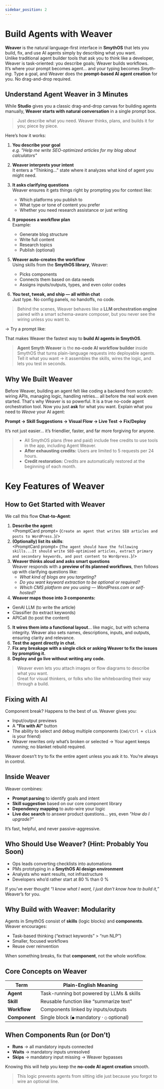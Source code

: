 ```yaml
---
sidebar_position: 2
---
```

# Build Agents with Weaver

**Weaver** is the natural language-first interface in **SmythOS** that lets you build, fix, and use AI agents simply by describing what you want.  
Unlike traditional agent builder tools that ask you to think like a developer, Weaver is task-oriented: you describe goals; Weaver builds workflows.  
It’s where your prompt becomes agent... and your typing becomes *Smyth-ing*.
<InfoCallout title="TL;DR"> Type a goal, and Weaver does the **prompt-based AI agent creation** for you. No drag-and-drop required. </InfoCallout>
## Understand Agent Weaver in 3 Minutes
While **Studio** gives you a classic drag-and-drop canvas for building agents manually, **Weaver starts with natural conversation** in a single prompt box.

> Just describe what you need. Weaver thinks, plans, and builds it for you; piece by piece.

Here’s how it works:

1. **You describe your goal**  
   _e.g. "Help me write SEO-optimized articles for my blog about calculators"_

2. **Weaver interprets your intent**  
   It enters a “Thinking...” state where it analyzes what kind of agent you might need.

3. **It asks clarifying questions**  
   Weaver ensures it gets things right by prompting you for context like:
   - Which platforms you publish to  
   - What type or tone of content you prefer  
   - Whether you need research assistance or just writing  

4. **It proposes a workflow plan**  
   Example:
   - Generate blog structure  
   - Write full content  
   - Research topics  
   - Publish (optional)

5. **Weaver auto-creates the workflow**  
   Using skills from the **SmythOS library**, Weaver:
   - Picks components  
   - Connects them based on data needs  
   - Assigns inputs/outputs, types, and even color codes

6. **You test, tweak, and ship — all within chat**  
   Just type. No config panels, no handoffs, no code.

> Behind the scenes, Weaver behaves like a **LLM orchestration engine** paired with a smart schema-aware composer, but you never see the wiring unless you want to.

-> Try a prompt like:  
<PromptCard prompt="Create a research agent that finds product reviews and summarizes them in markdown." />

That makes Weaver the fastest way to **build AI agents in SmythOS**.

> **Agent Smyth Weaver** is the **no-code AI workflow builder** inside SmythOS that turns plain-language requests into deployable agents.  
> Tell it what you want → it assembles the skills, wires the logic, and lets you test in seconds.

## Why We Built Weaver

Before Weaver, building an agent felt like coding a backend from scratch: wiring APIs, managing logic, handling retries... all before the real work even started.
That's why Weaver is so powerful. It is a true no-code agent orchestration tool.
Now you just **ask** for what you want. Explain what you need to *Weave* your AI agent:

**Prompt → Skill Suggestions → Visual Flow → Live Test → Fix/Deploy**

It’s not just easier... it’s friendlier, faster, and far more forgiving for anyone.

>- All SmythOS plans (free and paid) include free credits to use tools in the app, including Agent Weaver.
>- **After exhausting credits:** Users are limited to 5 requests per 24 hours.
>- **Credit restoration:** Credits are automatically restored at the beginning of each month.

# Key Features of Weaver

<Arcade src="https://demo.arcade.software/XQM8Ycf7Hh9C9PNqGxOq?embed&embed_mobile=tab&embed_desktop=inline&show_copy_link=true" title="Weaver | SmythOS" />

## How to Get Started with Weaver

We call this flow **Chat-to-Agent**:

1. **Describe the agent**:  
   <PromptCard prompt= {`Create an agent that writes SEO articles and posts to WordPress.`}/>
2. **(Optionally) list its skills**:  
   <PromptCard prompt= {`The agent should have the following skills...It should write SEO-optimised articles, extract primary and secondary keywords, and post content to Wordpress.`}/>
3. **Weaver thinks aloud and asks smart questions**  
   Weaver responds with a **preview of its planned workflows**, then follows up with clarifying questions like:  
   - *What kind of blogs are you targeting?*  
   - *Do you want keyword extraction to be optional or required?*  
   - *Which CMS platform are you using — WordPress.com or self-hosted?*
4. **Weaver maps those into 3 components:**
- GenAI LLM (to write the article)
- Classifier (to extract keywords)
- APICall (to post the content)
5. **It wires them into a functional layout**... like magic, but with schema integrity. Weaver also sets names, descriptions, inputs, and outputs, ensuring clarity and relevance.
6. **Test the agent directly in chat.**
7. **Fix any breakage with a single click or asking Weaver to fix the issues by prompting it.**
8. **Deploy and go live without writing any code.**

> Weaver even lets you attach images or flow diagrams to describe what you want.  
> Great for visual thinkers, or folks who like whiteboarding their way through a build.

## Fixing with AI

Component break? Happens to the best of us. Weaver gives you:

- Input/output previews  
- A **"Fix with AI"** button  
- The ability to select and debug multiple components (`Cmd/Ctrl + click` is your friend)
- Weaver rewrites only what’s broken or selected -> Your agent keeps running; no blanket rebuild required.

<WarningCallout>Weaver doesn’t try to fix the entire agent unless you ask it to. You’re always in control. </WarningCallout>
## Inside Weaver

Weaver combines:

- **Prompt parsing** to identify goals and intent  
- **Skill suggestion** based on our core component library  
- **Dependency mapping** to auto-wire your logic  
- **Live doc search** to answer product questions... yes, even *"How do I upgrade?"*

It’s fast, helpful, and never passive-aggressive.

## Who Should Use Weaver? (Hint: Probably You Soon)

- Ops leads converting checklists into automations  
- PMs prototyping in a **SmythOS AI design environment**  
- Analysts who want results, not infrastructure  
- Developers who’d rather start at 80 % than 0 %

If you’ve ever thought *“I know what I want, I just don’t know how to build it,”* Weaver’s for you.

## Why Build with Weaver: Modularity

Agents in SmythOS consist of **skills** (logic blocks) and **components**. Weaver encourages:

- Task-based thinking (“extract keywords” > “run NLP”)  
- Smaller, focused workflows  
- Reuse over reinvention

<InfoCallout> When something breaks, fix that **component**, not the whole workflow. </InfoCallout>

## Core Concepts on Weaver

| Term | Plain-English Meaning |
|------|----------------------|
| **Agent** | Task-running bot powered by LLMs & skills |
| **Skill** | Reusable function like “summarize text” |
| **Workflow** | Components linked by inputs/outputs |
| **Component** | Single block (`●` mandatory · `○` optional) |

## When Components Run (or Don’t)

- **Runs** → all mandatory inputs connected  
- **Waits** → mandatory inputs unresolved  
- **Skips** → mandatory input missing → Weaver bypasses

Knowing this will help you keep the **no-code AI agent creation** smooth.

> This logic prevents agents from sitting idle just because you forgot to wire an optional line.